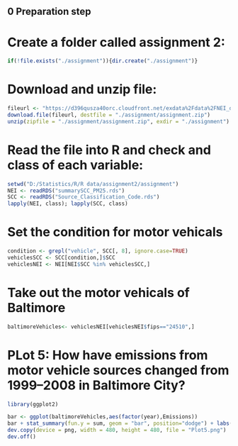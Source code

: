 
## 0 Preparation step
# Create a folder called assignment 2:
```{r}
if(!file.exists("./assignment")){dir.create("./assignment")}
```

# Download and unzip file:
```{r}
fileurl <- "https://d396qusza40orc.cloudfront.net/exdata%2Fdata%2FNEI_data.zip"
download.file(fileurl, destfile = "./assignment/assignment.zip")
unzip(zipfile = "./assignment/assignment.zip", exdir = "./assignment")
```

# Read the file into R and check and class of each variable:
```{r}
setwd("D:/Statistics/R/R data/assignment2/assignment")
NEI <- readRDS("summarySCC_PM25.rds")
SCC <- readRDS("Source_Classification_Code.rds")
lapply(NEI, class); lapply(SCC, class)
```

# Set the condition for motor vehicals
```{r}
condition <- grepl("vehicle", SCC[, 8], ignore.case=TRUE)
vehiclesSCC <- SCC[condition,]$SCC
vehiclesNEI <- NEI[NEI$SCC %in% vehiclesSCC,]
```

# Take out the motor vehicals of Baltimore
```{r}
baltimoreVehicles<- vehiclesNEI[vehiclesNEI$fips=="24510",]
```

# PLot 5: How have emissions from motor vehicle sources changed from 1999–2008 in Baltimore City?

```{r}
library(ggplot2)

bar <- ggplot(baltimoreVehicles,aes(factor(year),Emissions))
bar + stat_summary(fun.y = sum, geom = "bar", position="dodge") + labs(title = expression("PM"[2.5]*" Motor Vehicle Source Emissions in Baltimore from 1999-2008"))
dev.copy(device = png, width = 480, height = 480, file = "Plot5.png")
dev.off()
```


